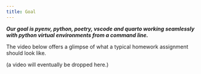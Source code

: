 ```yaml
---
title: Goal
---
```


***Our goal is pyenv, python, poetry, vscode and quarto working seamlessly with python virtual environments from a command line.***

The video below offers a glimpse of what a typical homework assignment should look like.


(a video will eventually be dropped here.)

